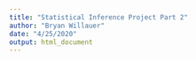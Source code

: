 ```yaml
---
title: "Statistical Inference Project Part 2"
author: "Bryan Willauer"
date: "4/25/2020"
output: html_document
---
```

